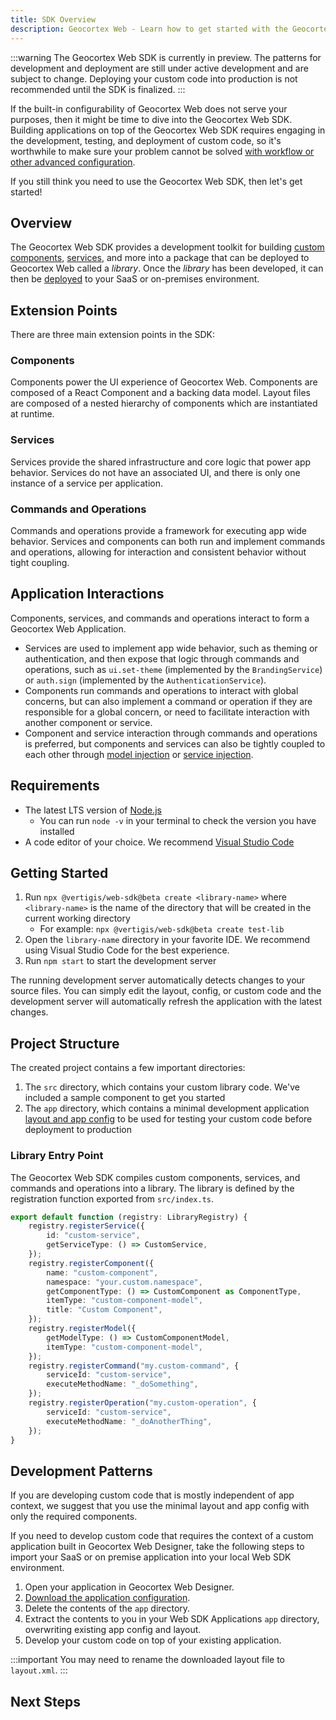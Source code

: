 ```yaml
---
title: SDK Overview
description: Geocortex Web - Learn how to get started with the Geocortex Web SDK
---
```



:::warning
The Geocortex Web SDK is currently in preview. The patterns for development and deployment are still under active development and are subject to change. Deploying your custom code into production is not recommended until the SDK is finalized.
:::

If the built-in configurability of Geocortex Web does not serve your purposes, then it might be time to dive into the Geocortex Web SDK. Building applications on top of the Geocortex Web SDK requires engaging in the development, testing, and deployment of custom code, so it's worthwhile to make sure your problem cannot be solved [with workflow or other advanced configuration](overview.mdx#explore-the-use-cases).

If you still think you need to use the Geocortex Web SDK, then let's get started!

<DesignerCallout />

## Overview

The Geocortex Web SDK provides a development toolkit for building [custom components](sdk-create-component.mdx), [services](sdk-create-service.mdx), and more into a package that can be deployed to Geocortex Web called a _library_. Once the _library_ has been developed, it can then be [deployed](sdk-deployment.mdx) to your SaaS or on-premises environment.

## Extension Points

There are three main extension points in the SDK:

### Components

Components power the UI experience of Geocortex Web. Components are composed of a React Component and a backing data model. Layout files are composed of a nested hierarchy of components which are instantiated at runtime.

### Services

Services provide the shared infrastructure and core logic that power app behavior. Services do not have an associated UI, and there is only one instance of a service per application.

### Commands and Operations

Commands and operations provide a framework for executing app wide behavior. Services and components can both run and implement commands and operations, allowing for interaction and consistent behavior without tight coupling.

## Application Interactions

<!-- TODO-API links to components -->

Components, services, and commands and operations interact to form a Geocortex Web Application.

-   Services are used to implement app wide behavior, such as theming or authentication, and then expose that logic through commands and operations, such as `ui.set-theme` (implemented by the `BrandingService`) or `auth.sign` (implemented by the `AuthenticationService`).
-   Components run commands and operations to interact with global concerns, but can also implement a command or operation if they are responsible for a global concern, or need to facilitate interaction with another component or service.
-   Component and service interaction through commands and operations is preferred, but components and services can also be tightly coupled to each other through [model injection](sdk-component-interactions.mdx#importing-models) or [service injection](sdk-service-injection.mdx).

## Requirements

-   The latest LTS version of [Node.js](https://nodejs.org/en/)
    -   You can run `node -v` in your terminal to check the version you have installed
-   A code editor of your choice. We recommend [Visual Studio Code](https://code.visualstudio.com/)

## Getting Started

1. Run `npx @vertigis/web-sdk@beta create <library-name>` where `<library-name>` is the name of the directory that will be created in the current working directory
    - For example: `npx @vertigis/web-sdk@beta create test-lib`
1. Open the `library-name` directory in your favorite IDE. We recommend using Visual Studio Code for the best experience.
1. Run `npm start` to start the development server

The running development server automatically detects changes to your source files. You can simply edit the layout, config, or custom code and the development server will automatically refresh the application with the latest changes.

## Project Structure

The created project contains a few important directories:

1. The `src` directory, which contains your custom library code. We've included a sample component to get you started
1. The `app` directory, which contains a minimal development application [layout and app config](concepts-key-concepts.mdx) to be used for testing your custom code before deployment to production

### Library Entry Point

The Geocortex Web SDK compiles custom components, services, and commands and operations into a library. The library is defined by the registration function exported from `src/index.ts`.

```ts title="src/index.ts"
export default function (registry: LibraryRegistry) {
    registry.registerService({
        id: "custom-service",
        getServiceType: () => CustomService,
    });
    registry.registerComponent({
        name: "custom-component",
        namespace: "your.custom.namespace",
        getComponentType: () => CustomComponent as ComponentType,
        itemType: "custom-component-model",
        title: "Custom Component",
    });
    registry.registerModel({
        getModelType: () => CustomComponentModel,
        itemType: "custom-component-model",
    });
    registry.registerCommand("my.custom-command", {
        serviceId: "custom-service",
        executeMethodName: "_doSomething",
    });
    registry.registerOperation("my.custom-operation", {
        serviceId: "custom-service",
        executeMethodName: "_doAnotherThing",
    });
}
```

## Development Patterns

If you are developing custom code that is mostly independent of app context, we suggest that you use the minimal layout and app config with only the required components.

If you need to develop custom code that requires the context of a custom application built in Geocortex Web Designer, take the following steps to import your SaaS or on premise application into your local Web SDK environment.

1. Open your application in Geocortex Web Designer.
1. [Download the application configuration](https://docs.geocortex.com/webviewer/latest/admin-help/Default.htm#gwv/download-app-configuration.htm).
1. Delete the contents of the `app` directory.
1. Extract the contents to you in your Web SDK Applications `app` directory, overwriting existing app config and layout.
1. Develop your custom code on top of your existing application.

:::important
You may need to rename the downloaded layout file to `layout.xml`.
:::

## Next Steps

<UseCaseContainer>
    <UseCaseCard
        title="Create a Component"
        description="Learn how to create a basic component"
        link="sdk-create-component"
    />
    <UseCaseCard
        title="Create a Service"
        description="Learn how to create a basic service"
        link="sdk-create-service"
    />
    <UseCaseCard
        title="Deploy your Application"
        description="Learn how to deploy your custom library, layout and app config"
        link="sdk-deployment"
    />
    <UseCaseCard
        title="Learn more about the Geocortex Web SDK Framework"
        description="Learn more about the Geocortex Web SDK framework and the various extension points"
        link="sdk-framework-overview"
    />
</UseCaseContainer>
